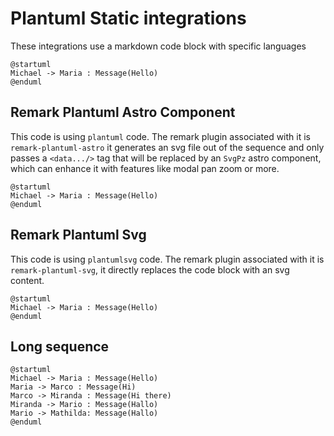 # Plantuml Static integrations
These integrations use a markdown code block with specific languages
```
@startuml
Michael -> Maria : Message(Hello)
@enduml
```

## Remark Plantuml Astro Component
This code is using `plantuml` code. The remark plugin associated with it is `remark-plantuml-astro` it generates an svg file out of the sequence and only passes a `<data.../>` tag that will be replaced by an `SvgPz` astro component, which can enhance it with features like modal pan zoom or more.

```plantuml my-puml
@startuml
Michael -> Maria : Message(Hello)
@enduml
```

## Remark Plantuml Svg
This code is using `plantumlsvg` code. The remark plugin associated with it is `remark-plantuml-svg`, it directly replaces the code block with an svg content.

```plantumlsvg my-puml
@startuml
Michael -> Maria : Message(Hello)
@enduml
```

## Long sequence

```plantuml my-puml-2
@startuml
Michael -> Maria : Message(Hello)
Maria -> Marco : Message(Hi)
Marco -> Miranda : Message(Hi there)
Miranda -> Mario : Message(Hallo)
Mario -> Mathilda: Message(Hallo)
@enduml
```
